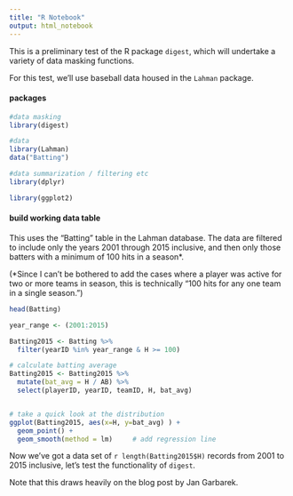 ```yaml
---
title: "R Notebook"
output: html_notebook
---
```


This is a preliminary test of the R package `digest`, which will undertake a variety of data masking functions.

For this test, we'll use baseball data housed in the `Lahman` package.


#### packages

```r

#data masking
library(digest)

#data
library(Lahman)
data("Batting")

#data summarization / filtering etc
library(dplyr)

library(ggplot2)


```

#### build working data table

This uses the "Batting" table in the Lahman database. The data are filtered to include only the years 2001 through 2015 inclusive, and then only those batters with a minimum of 100 hits in a season*.

(*Since I can't be bothered to add the cases where a player was active for two or more teams in season, this is technically "100 hits for any one team in a single season.")

```r

head(Batting)

year_range <- (2001:2015)

Batting2015 <- Batting %>%
  filter(yearID %in% year_range & H >= 100)

# calculate batting average
Batting2015 <- Batting2015 %>%
  mutate(bat_avg = H / AB) %>%
  select(playerID, yearID, teamID, H, bat_avg)


# take a quick look at the distribution
ggplot(Batting2015, aes(x=H, y=bat_avg) ) +
  geom_point() +
  geom_smooth(method = lm)     # add regression line


```


Now we've got a data set of `r length(Batting2015$H)` records from 2001 to 2015 inclusive, let's test the functionality of `digest`.

Note that this draws heavily on the blog post by Jan Garbarek.




